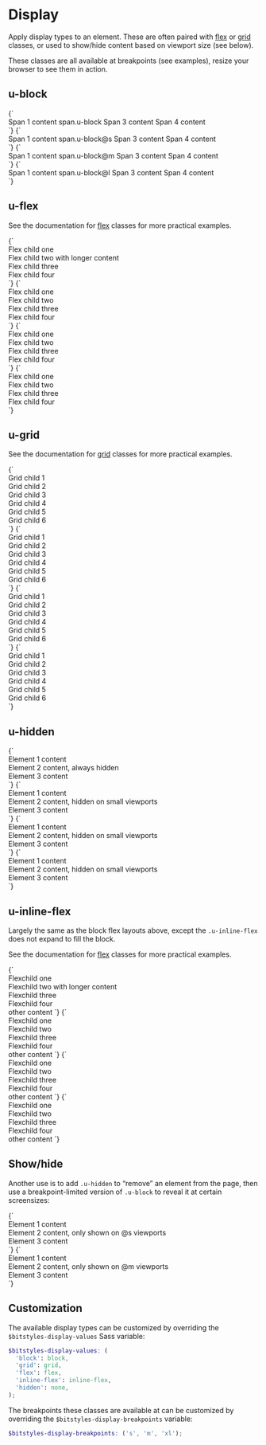 
<Meta title="Utilities/display" />

# Display

Apply display types to an element. These are often paired with [flex](/docs/utilities-flex--flex-with-grow-1-child) or [grid](/docs/utilities-grid--u-grid) classes, or used to show/hide content based on viewport size (see below).

These classes are all available at breakpoints (see examples), resize your browser to see them in action.

## u-block

<Canvas isColumn>
  <Story name="u-block">
    {`
      <div class="u-bg-gray-10 u-padding-m">
        <span class="u-bg-background u-padding-xs">Span 1 content</span>
        <span class="u-block u-bg-background u-padding-xs">span.u-block</span>
        <span class="u-bg-background u-padding-xs">Span 3 content</span>
        <span class="u-bg-background u-padding-xs">Span 4 content</span>
      </div>
    `}
  </Story>
</Canvas>

<Canvas isColumn>
  <Story name="u-block@s">
    {`
      <div class="u-bg-gray-10 u-padding-m">
        <span class="u-bg-background u-padding-xs">Span 1 content</span>
        <span class="u-block@s u-bg-background u-padding-xs">span.u-block@s</span>
        <span class="u-bg-background u-padding-xs">Span 3 content</span>
        <span class="u-bg-background u-padding-xs">Span 4 content</span>
      </div>
    `}
  </Story>
  <Story name="u-block@m">
    {`
      <div class="u-bg-gray-10 u-padding-m">
        <span class="u-bg-background u-padding-xs">Span 1 content</span>
        <span class="u-block@m u-bg-background u-padding-xs">span.u-block@m</span>
        <span class="u-bg-background u-padding-xs">Span 3 content</span>
        <span class="u-bg-background u-padding-xs">Span 4 content</span>
      </div>
    `}
  </Story>
  <Story name="u-block@l">
    {`
      <div class="u-bg-gray-10 u-padding-m">
        <span class="u-bg-background u-padding-xs">Span 1 content</span>
        <span class="u-block@l u-bg-background u-padding-xs">span.u-block@l</span>
        <span class="u-bg-background u-padding-xs">Span 3 content</span>
        <span class="u-bg-background u-padding-xs">Span 4 content</span>
      </div>
    `}
  </Story>
</Canvas>

## u-flex

See the documentation for [flex](/docs/utilities-flex--flex-with-grow-1-child) classes for more practical examples.

<Canvas isColumn>
  <Story name="u-flex">
    {`
      <div class="u-flex u-padding-m u-bg-gray-10">
        <div class="a-card u-bg-background">Flex child one</div>
        <div class="a-card u-bg-background">Flex child two with longer content</div>
        <div class="a-card u-bg-background">Flex child three</div>
        <div class="a-card u-bg-background">Flex child four</div>
      </div>
    `}
  </Story>
</Canvas>

<Canvas isColumn>
  <Story name="u-flex@s">
    {`
      <div class="u-flex@s u-padding-m u-bg-gray-10">
        <div class="a-card u-bg-background">Flex child one</div>
        <div class="a-card u-bg-background">Flex child two</div>
        <div class="a-card u-bg-background">Flex child three</div>
        <div class="a-card u-bg-background">Flex child four</div>
      </div>
    `}
  </Story>
  <Story name="u-flex@m">
    {`
      <div class="u-flex@m u-padding-m u-bg-gray-10">
        <div class="a-card u-bg-background">Flex child one</div>
        <div class="a-card u-bg-background">Flex child two</div>
        <div class="a-card u-bg-background">Flex child three</div>
        <div class="a-card u-bg-background">Flex child four</div>
      </div>
    `}
  </Story>
  <Story name="u-flex@l">
    {`
      <div class="u-flex@l u-padding-m u-bg-gray-10">
        <div class="a-card u-bg-background">Flex child one</div>
        <div class="a-card u-bg-background">Flex child two</div>
        <div class="a-card u-bg-background">Flex child three</div>
        <div class="a-card u-bg-background">Flex child four</div>
      </div>
    `}
  </Story>
</Canvas>

## u-grid

See the documentation for [grid](/docs/utilities-grid--u-grid) classes for more practical examples.

<Canvas isColumn>
  <Story name="u-grid">
    {`
      <div class="u-grid u-gap-m u-padding-m u-bg-gray-10">
        <div class="u-bg-background u-padding-m a-card">Grid child 1</div>
        <div class="u-bg-background u-padding-m a-card">Grid child 2</div>
        <div class="u-bg-background u-padding-m a-card">Grid child 3</div>
        <div class="u-bg-background u-padding-m a-card">Grid child 4</div>
        <div class="u-bg-background u-padding-m a-card">Grid child 5</div>
        <div class="u-bg-background u-padding-m a-card">Grid child 6</div>
      </div>
    `}
  </Story>
</Canvas>

<Canvas isColumn>
  <Story name="u-grid@s">
    {`
      <div class="u-grid@s u-gap-m u-padding-m u-bg-gray-10">
        <div class="u-bg-background u-padding-m a-card">Grid child 1</div>
        <div class="u-bg-background u-padding-m a-card">Grid child 2</div>
        <div class="u-bg-background u-padding-m a-card">Grid child 3</div>
        <div class="u-bg-background u-padding-m a-card">Grid child 4</div>
        <div class="u-bg-background u-padding-m a-card">Grid child 5</div>
        <div class="u-bg-background u-padding-m a-card">Grid child 6</div>
      </div>
    `}
  </Story>
  <Story name="u-grid@m">
    {`
      <div class="u-grid@m u-gap-m u-padding-m u-bg-gray-10">
        <div class="u-bg-background u-padding-m a-card">Grid child 1</div>
        <div class="u-bg-background u-padding-m a-card">Grid child 2</div>
        <div class="u-bg-background u-padding-m a-card">Grid child 3</div>
        <div class="u-bg-background u-padding-m a-card">Grid child 4</div>
        <div class="u-bg-background u-padding-m a-card">Grid child 5</div>
        <div class="u-bg-background u-padding-m a-card">Grid child 6</div>
      </div>
    `}
  </Story>
  <Story name="u-grid@l">
    {`
      <div class="u-grid@l u-gap-m u-padding-m u-bg-gray-10">
        <div class="u-bg-background u-padding-m a-card">Grid child 1</div>
        <div class="u-bg-background u-padding-m a-card">Grid child 2</div>
        <div class="u-bg-background u-padding-m a-card">Grid child 3</div>
        <div class="u-bg-background u-padding-m a-card">Grid child 4</div>
        <div class="u-bg-background u-padding-m a-card">Grid child 5</div>
        <div class="u-bg-background u-padding-m a-card">Grid child 6</div>
      </div>
    `}
  </Story>
</Canvas>

## u-hidden

<Canvas isColumn>
  <Story name="u-hidden">
    {`
      <div class="u-gap-m u-padding-m u-bg-gray-10">
        <div class="u-bg-background u-padding-m a-card">Element 1 content</div>
        <div class="u-hidden u-bg-background u-padding-m a-card">Element 2 content, always hidden</div>
        <div class="u-bg-background u-padding-m a-card">Element 3 content</div>
      </div>
    `}
  </Story>
</Canvas>

<Canvas isColumn>
  <Story name="u-hidden@s">
    {`
      <div class="u-gap-m u-padding-m u-bg-gray-10">
        <div class="u-bg-background u-padding-m a-card">Element 1 content</div>
        <div class="u-hidden@s u-bg-background u-padding-m a-card">Element 2 content, hidden on small viewports</div>
        <div class="u-bg-background u-padding-m a-card">Element 3 content</div>
      </div>
    `}
  </Story>
  <Story name="u-hidden@m">
    {`
      <div class="u-gap-m u-padding-m u-bg-gray-10">
        <div class="u-bg-background u-padding-m a-card">Element 1 content</div>
        <div class="u-hidden@m u-bg-background u-padding-m a-card">Element 2 content, hidden on small viewports</div>
        <div class="u-bg-background u-padding-m a-card">Element 3 content</div>
      </div>
    `}
  </Story>
  <Story name="u-hidden@l">
    {`
      <div class="u-gap-m u-padding-m u-bg-gray-10">
        <div class="u-bg-background u-padding-m a-card">Element 1 content</div>
        <div class="u-hidden@l u-bg-background u-padding-m a-card">Element 2 content, hidden on small viewports</div>
        <div class="u-bg-background u-padding-m a-card">Element 3 content</div>
      </div>
    `}
  </Story>
</Canvas>

## u-inline-flex

Largely the same as the block flex layouts above, except the `.u-inline-flex` does not expand to fill the block.

See the documentation for [flex](/docs/utilities-flex--flex-with-grow-1-child) classes for more practical examples.

<Canvas isColumn>
  <Story name="u-inline-flex">
    {`
      <div class="u-inline-flex u-padding-m u-bg-gray-10">
        <div class="a-card u-bg-background">Flexchild one</div>
        <div class="a-card u-bg-background">Flexchild two with longer content</div>
        <div class="a-card u-bg-background">Flexchild three</div>
        <div class="a-card u-bg-background">Flexchild four</div>
      </div>
      other content
    `}
  </Story>
</Canvas>

<Canvas isColumn>
  <Story name="u-inline-flex@s">
    {`
      <div class="u-inline-flex@s u-padding-m u-bg-gray-10">
        <div class="a-card u-bg-background">Flexchild one</div>
        <div class="a-card u-bg-background">Flexchild two</div>
        <div class="a-card u-bg-background">Flexchild three</div>
        <div class="a-card u-bg-background">Flexchild four</div>
      </div>
      other content
    `}
  </Story>
  <Story name="u-inline-flex@m">
    {`
      <div class="u-inline-flex@m u-padding-m u-bg-gray-10">
        <div class="a-card u-bg-background">Flexchild one</div>
        <div class="a-card u-bg-background">Flexchild two</div>
        <div class="a-card u-bg-background">Flexchild three</div>
        <div class="a-card u-bg-background">Flexchild four</div>
      </div>
      other content
    `}
  </Story>
  <Story name="u-inline-flex@l">
    {`
      <div class="u-inline-flex@l u-padding-m u-bg-gray-10">
        <div class="a-card u-bg-background">Flexchild one</div>
        <div class="a-card u-bg-background">Flexchild two</div>
        <div class="a-card u-bg-background">Flexchild three</div>
        <div class="a-card u-bg-background">Flexchild four</div>
      </div>
      other content
    `}
  </Story>
</Canvas>

## Show/hide

Another use is to add `.u-hidden` to “remove” an element from the page, then use a breakpoint-limited version of `.u-block` to reveal it at certain screensizes:

<Canvas isColumn>
  <Story name="Show only @s">
    {`
      <div class="u-inline-flex@l u-padding-m u-bg-gray-10">
        <div class="a-card u-bg-background">Element 1 content</div>
        <div class="u-hidden u-block@s a-card u-bg-background">Element 2 content, only shown on @s viewports</div>
        <div class="a-card u-bg-background">Element 3 content</div>
      </div>
    `}
  </Story>
  <Story name="Show only @m">
    {`
      <div class="u-inline-flex@l u-padding-m u-bg-gray-10">
        <div class="a-card u-bg-background">Element 1 content</div>
        <div class="u-hidden u-block@m a-card u-bg-background">Element 2 content, only shown on @m viewports</div>
        <div class="a-card u-bg-background">Element 3 content</div>
      </div>
    `}
  </Story>
</Canvas>

## Customization

The available display types can be customized by overriding the `$bitstyles-display-values` Sass variable:

```scss
$bitstyles-display-values: (
  'block': block,
  'grid': grid,
  'flex': flex,
  'inline-flex': inline-flex,
  'hidden': none,
);
```

The breakpoints these classes are available at can be customized by overriding the `$bitstyles-display-breakpoints` variable:

```scss
$bitstyles-display-breakpoints: ('s', 'm', 'xl');
```
